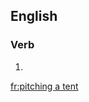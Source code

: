 ==English==

===Verb===
{{head|en|head=[[pitching]] [[a]] [[tent]]}}

# {{present participle of|pitch a tent|lang=en}}

[[fr:pitching a tent]]
